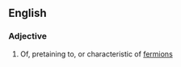 ==English==

===Adjective===
{{en-adj}}

#{{physics}} Of, pretaining to, or characteristic of [[fermion]]s